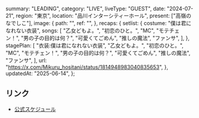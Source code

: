   summary: "LEADING",
  category: "LIVE",
  liveType: "GUEST",
  date: "2024-07-21",
  region: "東京",
  location: "品川インターシティーホール",
  present: ["高嶺のなでしこ"],
  image: {
    path: "",
    ref: "",
  },
  recaps: {
    setlist: {
      costume: "僕は君になれない衣装",
      songs: [
        "乙女どもよ。",
        "初恋のひと。",
        "MC",
        "モテチェン！",
        "男の子の目的は何？",
        "可愛くてごめん",
        "推しの魔法",
        "ファンサ",
      ],
    },
    stagePlan: [
      "衣装:僕は君になれない衣装",
      "乙女どもよ。",
      "初恋のひと。",
      "MC",
      "モテチェン！",
      "男の子の目的は何？",
      "可愛くてごめん",
      "推しの魔法",
      "ファンサ",
    ],
    url: "https://x.com/Mikuru_hositani/status/1814948983040835653",
  },
  updatedAt: "2025-06-14",
};

## リンク

- [公式スケジュール](https://takanenonadeshiko.jp/?p=2214)
